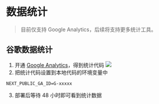 # 数据统计
> 目前仅支持 Google Analytics，后续将支持更多统计工具。
## 谷歌数据统计
1. 开通 [Google Analytics](https://developers.google.com/analytics?hl=zh-cn)，得到统计代码
![](/ga.png)
2. 把统计代码设置到本地代码的环境变量中
```
NEXT_PUBLIC_GA_ID=G-xxxxx
```
3. 部署后等待 48 小时即可看到统计数据